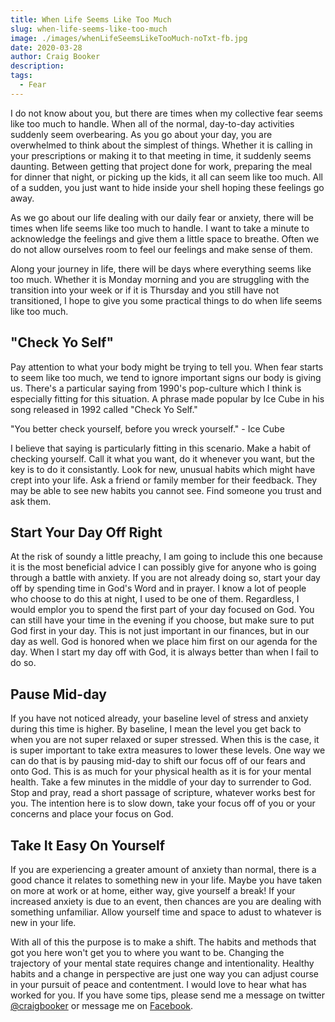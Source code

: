 ```yaml
---
title: When Life Seems Like Too Much
slug: when-life-seems-like-too-much
image: ./images/whenLifeSeemsLikeTooMuch-noTxt-fb.jpg
date: 2020-03-28
author: Craig Booker
description:
tags:
  - Fear
---
```


I do not know about you, but there are times when my collective fear seems like too much to handle. When all of the normal, day-to-day activities suddenly seem overbearing. As you go about your day, you are overwhelmed to think about the simplest of things. Whether it is calling in your prescriptions or making it to that meeting in time, it suddenly seems daunting. Between getting that project done for work, preparing the meal for dinner that night, or picking up the kids, it all can seem like too much. All of a sudden, you just want to hide inside your shell hoping these feelings go away.

As we go about our life dealing with our daily fear or anxiety, there will be times when life seems like too much to handle. I want to take a minute to acknowledge the feelings and give them a little space to breathe. Often we do not allow ourselves room to feel our feelings and make sense of them.

Along your journey in life, there will be days where everything seems like too much. Whether it is Monday morning and you are struggling with the transition into your week or if it is Thursday and you still have not transitioned, I hope to give you some practical things to do when life seems like too much.

## "Check Yo Self"

Pay attention to what your body might be trying to tell you. When fear starts to seem like too much, we tend to ignore important signs our body is giving us. There's a particular saying from 1990's pop-culture which I think is especially fitting for this situation. A phrase made popular by Ice Cube in his song released in 1992 called "Check Yo Self."

"You better check yourself, before you wreck yourself." - Ice Cube

I believe that saying is particularly fitting in this scenario. Make a habit of checking yourself. Call it what you want, do it whenever you want, but the key is to do it consistantly. Look for new, unusual habits which might have crept into your life. Ask a friend or family member for their feedback. They may be able to see new habits you cannot see. Find someone you trust and ask them.

## Start Your Day Off Right

At the risk of soundy a little preachy, I am going to include this one because it is the most beneficial advice I can possibly give for anyone who is going through a battle with anxiety. If you are not already doing so, start your day off by spending time in God's Word and in prayer. I know a lot of people who choose to do this at night, I used to be one of them. Regardless, I would emplor you to spend the first part of your day focused on God. You can still have your time in the evening if you choose, but make sure to put God first in your day. This is not just important in our finances, but in our day as well. God is honored when we place him first on our agenda for the day. When I start my day off with God, it is always better than when I fail to do so.

## Pause Mid-day

If you have not noticed already, your baseline level of stress and anxiety during this time is higher. By baseline, I mean the level you get back to when you are not super relaxed or super stressed. When this is the case, it is super important to take extra measures to lower these levels. One way we can do that is by pausing mid-day to shift our focus off of our fears and onto God. This is as much for your physical health as it is for your mental health. Take a few minutes in the middle of your day to surrender to God. Stop and pray, read a short passage of scripture, whatever works best for you. The intention here is to slow down, take your focus off of you or your concerns and place your focus on God.

## Take It Easy On Yourself

If you are experiencing a greater amount of anxiety than normal, there is a good chance it relates to something new in your life. Maybe you have taken on more at work or at home, either way, give yourself a break! If your increased anxiety is due to an event, then chances are you are dealing with something unfamiliar. Allow yourself time and space to adust to whatever is new in your life.

With all of this the purpose is to make a shift. The habits and methods that got you here won't get you to where you want to be. Changing the trajectory of your mental state requires change and intentionality. Healthy habits and a change in perspective are just one way you can adjust course in your pursuit of peace and contentment. I would love to hear what has worked for you. If you have some tips, please send me a message on twitter [@craigbooker](https://twitter.com/craigbooker) or message me on [Facebook](https://www.facebook.com/craigbooker/).
